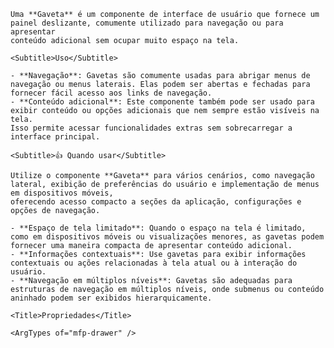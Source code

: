 
<div className="mfp-doc__wrapper" data-theme="light">
  <div className="mfp-doc__container">
    <Title>Drawer</Title>

    Uma **Gaveta** é um componente de interface de usuário que fornece um painel deslizante, comumente utilizado para navegação ou para apresentar
    conteúdo adicional sem ocupar muito espaço na tela.

    <Subtitle>Uso</Subtitle>

    - **Navegação**: Gavetas são comumente usadas para abrigar menus de navegação ou menus laterais. Elas podem ser abertas e fechadas para fornecer fácil acesso aos links de navegação.
    - **Conteúdo adicional**: Este componente também pode ser usado para exibir conteúdo ou opções adicionais que nem sempre estão visíveis na tela.
    Isso permite acessar funcionalidades extras sem sobrecarregar a interface principal.

    <Subtitle>👍 Quando usar</Subtitle>

    Utilize o componente **Gaveta** para vários cenários, como navegação lateral, exibição de preferências do usuário e implementação de menus em dispositivos móveis,
    oferecendo acesso compacto a seções da aplicação, configurações e opções de navegação.

    - **Espaço de tela limitado**: Quando o espaço na tela é limitado, como em dispositivos móveis ou visualizações menores, as gavetas podem fornecer uma maneira compacta de apresentar conteúdo adicional.
    - **Informações contextuais**: Use gavetas para exibir informações contextuais ou ações relacionadas à tela atual ou à interação do usuário.
    - **Navegação em múltiplos níveis**: Gavetas são adequadas para estruturas de navegação em múltiplos níveis, onde submenus ou conteúdo aninhado podem ser exibidos hierarquicamente.

    <Title>Propriedades</Title>

    <ArgTypes of="mfp-drawer" />
  </div>
</div>
